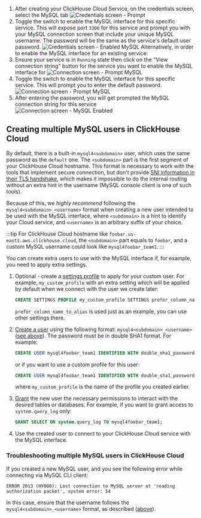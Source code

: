 1. After creating your ClickHouse Cloud Service, on the credentials screen, select the MySQL tab
![Credentials screen - Prompt](./images/mysql1.png)
2. Toggle the switch to enable the MySQL interface for this specific service. This will expose port `3306` for this service and prompt you with your MySQL connection screen that include your unique MySQL username. The password will be the same as the service's default user password.
![Credentials screen - Enabled MySQL](./images/mysql2.png)
Alternatively, in order to enable the MySQL interface for an existing service:
3. Ensure your service is in `Running` state then click on the "View connection string" button for the service you want to enable the MySQL interface for
![Connection screen - Prompt MySQL](./images/mysql3.png)
4. Toggle the switch to enable the MySQL interface for this specific service. This will prompt you to enter the default password.
![Connection screen - Prompt MySQL](./images/mysql4.png)
5. After entering the password, you will get prompted the MySQL connection string for this service
![Connection screen -  MySQL Enabled](./images/mysql5.png)

## Creating multiple MySQL users in ClickHouse Cloud

By default, there is a built-in `mysql4<subdomain>` user, which uses the same password as the `default` one. The `<subdomain>` part is the first segment of your ClickHouse Cloud hostname. This format is necessary to work with the tools that implement secure connection, but don't provide [SNI information in their TLS handshake](https://www.cloudflare.com/learning/ssl/what-is-sni), which makes it impossible to do the internal routing without an extra hint in the username (MySQL console client is one of such tools).

Because of this, we _highly recommend_ following the `mysql4<subdomain>_<username>` format when creating a new user intended to be used with the MySQL interface, where `<subdomain>` is a hint to identify your Cloud service, and `<username>` is an arbitrary suffix of your choice.

:::tip
For ClickHouse Cloud hostname like `foobar.us-east1.aws.clickhouse.cloud`, the `<subdomain>` part equals to `foobar`, and a custom MySQL username could look like `mysql4foobar_team1`.
:::

You can create extra users to use with the MySQL interface if, for example, you need to apply extra settings.

1. Optional - create a [settings profile](https://clickhouse.com/docs/en/sql-reference/statements/create/settings-profile) to apply for your custom user. For example, `my_custom_profile` with an extra setting which will be applied by default when we connect with the user we create later:

    ```sql
    CREATE SETTINGS PROFILE my_custom_profile SETTINGS prefer_column_name_to_alias=1;
    ```

    `prefer_column_name_to_alias` is used just as an example, you can use other settings there.
2. [Create a user](https://clickhouse.com/docs/en/sql-reference/statements/create/user) using the following format: `mysql4<subdomain>_<username>` ([see above](#creating-multiple-mysql-users-in-clickhouse-cloud)). The password must be in double SHA1 format. For example:

    ```sql
    CREATE USER mysql4foobar_team1 IDENTIFIED WITH double_sha1_password BY 'YourPassword42$';
    ```

    or if you want to use a custom profile for this user:

    ```sql
    CREATE USER mysql4foobar_team1 IDENTIFIED WITH double_sha1_password BY 'YourPassword42$' SETTINGS PROFILE 'my_custom_profile';
    ```

    where `my_custom_profile` is the name of the profile you created earlier.
3. [Grant](https://clickhouse.com/docs/en/sql-reference/statements/grant) the new user the necessary permissions to interact with the desired tables or databases. For example, if you want to grant access to `system.query_log` only:

    ```sql
    GRANT SELECT ON system.query_log TO mysql4foobar_team1;
    ```

4. Use the created user to connect to your ClickHouse Cloud service with the MySQL interface.

### Troubleshooting multiple MySQL users in ClickHouse Cloud

If you created a new MySQL user, and you see the following error while connecting via MySQL CLI client:

```
ERROR 2013 (HY000): Lost connection to MySQL server at 'reading authorization packet', system error: 54
```

In this case, ensure that the username follows the `mysql4<subdomain>_<username>` format, as described ([above](#creating-multiple-mysql-users-in-clickhouse-cloud)).
